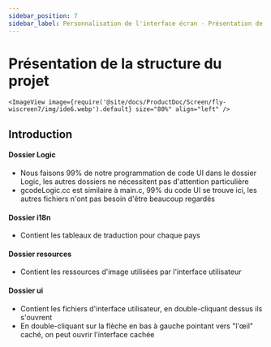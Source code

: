 ```yaml
---
sidebar_position: 7
sidebar_label: Personnalisation de l'interface écran - Présentation de la structure du projet
---
```


# Présentation de la structure du projet


    <ImageView image={require('@site/docs/ProductDoc/Screen/fly-wiscreen7/img/ide6.webp').default} size="80%" align="left" />



## Introduction
#### Dossier Logic
* Nous faisons 99% de notre programmation de code UI dans le dossier Logic, les autres dossiers ne nécessitent pas d'attention particulière
* gcodeLogic.cc est similaire à main.c, 99% du code UI se trouve ici, les autres fichiers n'ont pas besoin d'être beaucoup regardés

#### Dossier i18n
* Contient les tableaux de traduction pour chaque pays

#### Dossier resources
* Contient les ressources d'image utilisées par l'interface utilisateur

#### Dossier ui
* Contient les fichiers d'interface utilisateur, en double-cliquant dessus ils s'ouvrent
* En double-cliquant sur la flèche en bas à gauche pointant vers "l'œil" caché, on peut ouvrir l'interface cachée